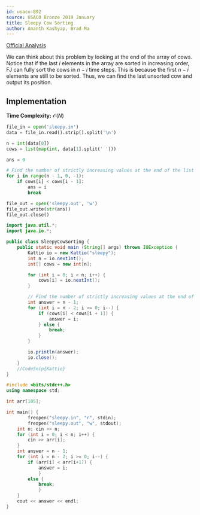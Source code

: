 ```yaml
---
id: usaco-892
source: USACO Bronze 2019 January
title: Sleepy Cow Sorting
author: Ananth Kashyap, Brad Ma
---
```


[Official Analysis](http://www.usaco.org/current/data/sol_sleepy_bronze_jan19.html)

We can think about this problem by looking at the end of the array of cows. Notice that if the last $i$ elements in the array are sorted in increasing order, FJ can fully sort the cows in $n-i$ time steps. This is because the first $n-i$ elements are still to be sorted. Thus, we can find the last unsorted cow and output its position.

## Implementation

**Time Complexity:** $\mathcal{O}(N)$

<LanguageSection>

<PySection>

```python
file_in = open('sleepy.in')
data = file_in.read().strip().split('\n')

n = int(data[0])
cows = list(map(int, data[1].split(' ')))

ans = 0

# Find the number of strictly increasing values at the end of the list
for i in range(n - 1, 0, -1):
	if cows[i] < cows[i - 1]:
		ans = i
		break

file_out = open('sleepy.out', 'w')
file_out.write(str(ans))
file_out.close()
```

</PySection>
	
<JavaSection>
	
```java
import java.util.*;
import java.io.*;

public class SleepyCowSorting {
	public static void main (String[] args) throws IOException {
		Kattio io = new Kattio("sleepy");
		int n = io.nextInt();
		int[] cows = new int[n];

		for (int i = 0; i < n; i++) {
			cows[i] = io.nextInt();
		}

		// Find the number of strictly increasing values at the end of the list
		int answer = n - 1;
		for (int i = n - 2; i >= 0; i--) {
			if (cows[i] < cows[i + 1]) {
				answer = i;
			} else {
				break;
			}
		}

		io.println(answer);
		io.close();
	}
	//CodeSnip{Kattio}
}	
```
	
</JavaSection>

<CPPSection>

```cpp
#include <bits/stdc++.h>
using namespace std;

int arr[105];

int main() {
    	freopen("sleepy.in", "r", stdin);
    	freopen("sleepy.out", "w", stdout);
	int n; cin >> n;
	for (int i = 0; i < n; i++) {
		cin >> arr[i];
	}
	int answer = n - 1;
	for (int i = n - 2; i >= 0; i--) {
		if (arr[i] < arr[i+1]) {
			answer = i;
        	}
		else {
			break;
        	}
	}
	cout << answer << endl;	
}
		       
```
		     
</CPPSection>

</LanguageSection>
